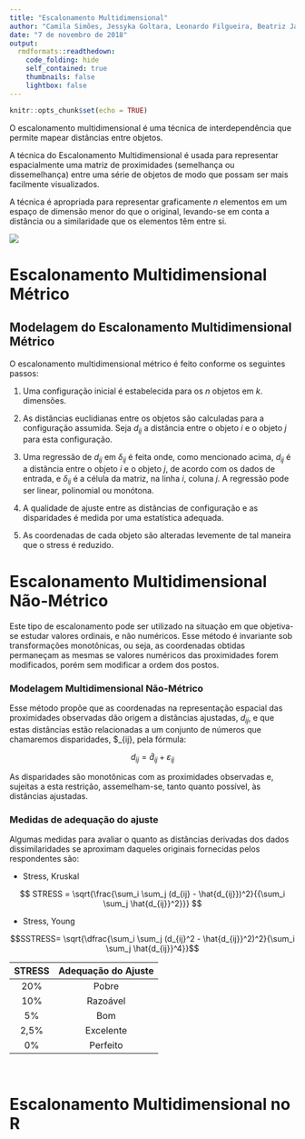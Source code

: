 ---
title: "Escalonamento Multidimensional"
author: "Camila Simões, Jessyka Goltara, Leonardo Filgueira, Beatriz Jardim"
date: "7 de novembro de 2018"
output: 
  rmdformats::readthedown:
    code_folding: hide
    self_contained: true
    thumbnails: false
    lightbox: false
---

```{r setup, include=FALSE}
knitr::opts_chunk$set(echo = TRUE)
```

O escalonamento multidimensional é uma técnica de interdependência que permite mapear distâncias entre objetos.

A técnica do Escalonamento Multidimensional é usada para representar espacialmente uma matriz de proximidades (semelhança ou dissemelhança) entre uma série de objetos de modo que possam ser mais facilmente visualizados. 

A técnica é apropriada para representar graficamente $n$ elementos em um espaço de dimensão menor do que o original, levando-se  em conta  a  distância ou a similaridade que os elementos têm entre si.

![](emd.png)

# Escalonamento Multidimensional Métrico

## Modelagem do Escalonamento Multidimensional Métrico

O escalonamento multidimensional métrico é feito conforme os seguintes passos:

1. Uma configuração inicial é estabelecida para os $n$ objetos em $k$.  dimensões.

2. As distâncias euclidianas entre os objetos são calculadas para a configuração assumida. Seja $d_{ij}$ a distância entre o objeto $i$ e o objeto $j$ para esta configuração.

3. Uma regressão de $d_{ij}$ em $\delta_{ij}$ é feita onde, como mencionado acima, $d_{ij}$ é a distância entre o objeto $i$ e o objeto $j$, de acordo com os dados de entrada, e $\delta_{ij}$ é a célula da matriz, na linha $i$, coluna $j$. A regressão pode ser linear, polinomial ou monótona.

4. A qualidade de ajuste entre as distâncias de configuração e as disparidades é medida por uma estatística adequada.

5. As coordenadas de cada objeto são alteradas levemente de tal maneira que o stress é reduzido.

# Escalonamento Multidimensional Não-Métrico

Este tipo de escalonamento pode ser utilizado na situação em que objetiva-se estudar valores ordinais, e não numéricos. Esse método é invariante sob transformações monotônicas, ou seja, as coordenadas obtidas permaneçam as mesmas
se valores numéricos das proximidades forem modificados, porém sem modificar a ordem dos postos.

### Modelagem Multidimensional Não-Métrico

Esse  método  propõe  que  as  coordenadas  na representação espacial das proximidades observadas dão origem a distâncias ajustadas, $d_{ij}$, e que estas  distâncias  estão  relacionadas  a  um  conjunto  de  números que chamaremos disparidades, $\hat{d}_{ij},  pela  fórmula:

$$d_{ij} = \hat{d}_{ij} + \varepsilon_{ij}$$

As disparidades são monotônicas com as proximidades observadas e, sujeitas a esta restrição, assemelham-se, tanto quanto possível, às distâncias  ajustadas. 

### Medidas de adequação do ajuste

Algumas medidas para avaliar o quanto as distâncias derivadas dos dados dissimilaridades se aproximam daqueles originais fornecidas pelos respondentes são:

- Stress, Kruskal

$$ STRESS = \sqrt{\frac{\sum_i \sum_j (d_{ij} - \hat{d_{ij}})^2}{{\sum_i \sum_j \hat{d_{ij}}^2}}} $$

- Stress, Young

$$SSTRESS= \sqrt{\dfrac{\sum_i \sum_j (d_{ij}^2 - \hat{d_{ij}}^2)^2}{\sum_i \sum_j \hat{d_{ij}}^4}}$$

<center>
| STRESS | Adequação do Ajuste |
|:------:|:-------------------:|
|   20\% |        Pobre        |
|  10\%  |       Razoável      |
|   5\%  |         Bom         |
|  2,5\% |      Excelente      |
|   0\%  |       Perfeito      |
</center>

&nbsp;

# Escalonamento Multidimensional no R
